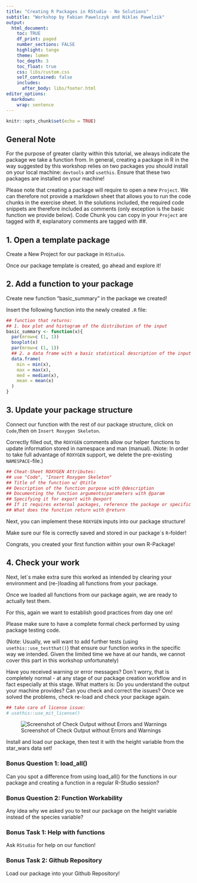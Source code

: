 ```yaml
---
title: "Creating R Packages in RStudio - No Solutions"
subtitle: "Workshop by Fabian Pawelczyk and Niklas Pawelzik"
output: 
  html_document:
    toc: TRUE
    df_print: paged
    number_sections: FALSE
    highlight: tango
    theme: lumen
    toc_depth: 3
    toc_float: true
    css: libs/custom.css 
    self_contained: false
    includes:
      after_body: libs/footer.html
editor_options: 
  markdown: 
    wrap: sentence
---
```


```r
knitr::opts_chunk$set(echo = TRUE)
```

## General Note

For the purpose of greater clarity within this tutorial, we always indicate the package we take a function from.
In general, creating a package in R in the way suggested by this workshop relies on two packages you should install on your local machine: `devtools` and `usethis`.
Ensure that these two packages are installed on your machine!


Please note that creating a package will require to open a new `Project`.
We can therefore not provide a markdown sheet that allows you to run the code chunks in the exercise sheet.
In the solutions included, the required code snippets are therefore included as comments (only exception is the basic function we provide below).
Code Chunk you can copy in your `Project` are tagged with #, explanatory comments are tagged with ##.

## 1. Open a template package

Create a New Project for our package in `RStudio`.

Once our package template is created, go ahead and explore it!


## 2. Add a function to your package

Create new function "basic_summary" in the package we created!

Insert the following function into the newly created `.R` file:

```r
## function that returns:
## 1. box plot and histogram of the distribution of the input
basic_summary <- function(x){
  par(mrow=c (1, 1))
  boxplot(x)
  par(mrow=c (1, 1))
  ## 2. a data frame with a basic statistical description of the input
  data.frame(
    min = min(x),
    max = max(x),
    med = median(x),
    mean = mean(x)
  )
}
```

## 3. Update your package structure

Connect our function with the rest of our package structure, click on `Code`,then on `Insert Roxygen Skeleton`.

Correctly filled out, the `ROXYGEN` comments allow our helper functions to update information stored in namespace and man (manual).
(Note: In order to take full advantage of `ROXYGEN` support, we delete the pre-existing `NAMESPACE`-file.)

```r
## Cheat-Sheet ROXYGEN Attributes:
## use "Code", "Insert Roxygen Skeleton"
## Title of the function w/ @title
## Description of the function purpose with @description
## Documenting the function arguments/parameters with @param
## Specifying it for export with @export
## If it requires external packages, reference the package or specific package functions with @import and @importFrom
## What does the function return with @return
```

Next, you can implement these `ROXYGEN` inputs into our package structure!

Make sure our file is correctly saved and stored in our package´s `R`-folder!

Congrats, you created your first function within your own R-Package!

## 4. Check your work

Next, let´s make extra sure this worked as intended by clearing your environment and (re-)loading all functions from your package.

Once we loaded all functions from our package again, we are ready to actually test them.

For this, again we want to establish good practices from day one on!

Please make sure to have a complete formal check performed by using package testing code.

(Note: Usually, we will want to add further tests (using `usethis::use_testthat()`) that ensure our function works in the specific way we intended.
Given the limited time we have at our hands, we cannot cover this part in this workshop unfortunately)

Have you received warning or error messages?
Don´t worry, that is completely normal - at any stage of our package creation workflow and in fact especially at this stage.
What matters is: Do you understand the output your machine provides?
Can you check and correct the issues?
Once we solved the problems, check re-load and check your package again.

```r
## take care of license issue:
# usethis::use_mit_license()
```

![Screenshot of Check Output without Errors and Warnings](creating-packages-exercises_files/Screenshot_Check.png)

Install and load our package, then test it with the height variable from the star_wars data set!

### Bonus Question 1: load_all()

Can you spot a difference from using load_all() for the functions in our package and creating a function in a regular R-Studio session?

### Bonus Question 2: Function Workability

Any idea why we asked you to test our package on the height variable instead of the species variable?

### Bonus Task 1: Help with functions

Ask `RStudio` for help on our function!

### Bonus Task 2: Github Repository

Load our package into your Github Repository!
